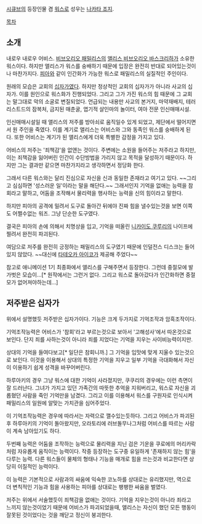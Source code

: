 [[시큐브]]의 등장인물 겸 [[워스]]로 성우는 [[나카타 조지]].

[[목차]]
== 소개 ==
내로우 내로우 어비스. [[비브오리오 패밀리스]]의 [[앨리스 비브오리오 바스크리하]]가 소유한 워스이다. 하지만 앨리스가 워스를 숭배하기 때문에 입장은 완전히 반대로 되어있는것이나 마찬가지다. [[피아]]와 같이 인간화가 가능한 워스로 패밀리스의 실질적인 주인이다.

원래의 모습은 교회의 [[십자가]]였다. 하지만 정상적인 교회의 십자가가 아니라 사교의 십자가. 이를 원인으로 워스화가 진행되었다. 그리고 그가 가진 워스의 힘 때문에 그 교회는 말그대로 악의 소굴로 변질되었다. 언급되는 내용만 사교의 본거지, 마약재배지, 테러리스트드의 잠복처, 금지된 매춘굴, 엽기적 살인마의 놀이터, 여아 전문 인신매매시설.

인신매매시설일 때 앨리스의 저주를 방아쇠로 움직일수 있게 되었고, 제단에서 떨어지면서 원 주인을 죽였다. 이를 계기로 앨리스는 어비스와 그와 동족인 워스를 숭배하게 된다. 또한 어비스는 계기가 된 앨리스에게 더욱 특별한 감정을 가지고 있다.

어비스의 저주는 '죄책감'을 없앤는 것이다. 주변에는 소원을 들어주는 저주라고 하지만,  이는 죄책감을 잃어버린 인간이 수단방법을 가리지 않고 목적을 달성하기 때문이다. 하지만 그는 결과만 같으면 마찬가지라고 생각하면서 정당화 한다.

그래서 다른 워스와는 달리 진심으로 자신을 신과 동일한 존재라고 여기고 있다. ~~그리고 심심하면 '성스러운 일'이라는 말을 해단다.~~ 그래서인지 기억을 없애는 능력을 참회라고 말하고, 어둠을 조작해서 물리력을 행사하는 능력을 신의 힘이라고 말한다.

하지만 피아의 공격에 밀려서 도구로 돌아간 뒤에야 진짜 힘을 낼수있는것을 보면 이쪽도 어쩔수없는 워즈. 그냥 단순한 도구였다.

결국은 피아의 손에 의해서 치명상을 입고, 기억을 떠올린 [[니카이도 쿠루리]]의 나이프에 찔려서 완전히 파괴된다.

여담으로 저주를 완전히 긍정하는 패밀리스의 도구였기 때문에 인덜전스 디스크는 들어있지 않았다. ~~대신에 [[타테오카 아이코]]가 제공해 주었다~~

참고로 애니메이션 1기 최종화에서 앨리스를 구해주면서 등장한다. 그런데 중절모에 발가벗은 모습이...[* 원작에서는 그런거 없다. 그리고 워스로 돌아갔다가 인간화하면 중절모가 없어져야하는데...]


== 저주받은 십자가 ==
위에서 설명했듯 저주받은 십자가이다. 기능은 크게 두가지로 기억조작과 암흑조작이다.

기억조작능력은 어비스가 '참회'라고 부르는것으로 보아서 '고해성사'에서 따온것으로 보인다. 단지 죄를 사하는것이 아니라 죄를 지었다는 기억을 지우는 사이비능력이지만.

상대의 기억을 들여다보고[* 일단은 참회니까.] 그 기억을 입맛에 맞게 지울수 있는것으로 보인다. 이것을 이용해서 상대의 특정한 기억을 지우고 일부 기억을 극대화해서 자신이 이용하기 쉽게 성격을 바꾸어버린다.

하루아키의 경우 그냥 워스에 대한 기억이 사라졌지만, 쿠쿠리의 경우에는 이런 측면이 잘 드러난다. 그녀가 가지고 있던 가족간의 따뜻한 추억을 지워버리고, 워스로 자신을 괴롭혔던 사람을 죽인 기억만을 남겼다. 그리고 이를 이용해서 워스를 구원자로 인식시켜 패밀리스의 일원에 알맞는 가치관을 심어주었다.

이 기억조작능력은 경우에 따라서는 자력으로 깰수있는듯하다. 그리고 어비스가 파괴된후 하루아키의 기억이 돌아왔지만, 오라토리에 러브돌무나그처럼 어비스를 따르는 사람이 계속 남아있기도 하다.

두번째 능력은 어둠을 조작하는 능력으로 물리력을 지닌 검은 기운을 쿠로에의 머리카락처럼 자유롭게 움직이는 능력이다. 작중 등장하는 도구중 유일하게 '존재하지 않는 힘'을 다루는 능력. 다른 워스들이 물체의 형태나 기능을 매개로 힘을 쓰는것과 비교한다면 상당히 이질적인 능력이다.

이 능력은 기본적으로 사람과의 싸움에 익숙한 코노하를 상대로는 유리했지만, 역으로 더 변칙적인 기능과 힘을 사용하는 피아를 상대로는 팽팽한 싸움을 벌였다.

저주는 위에서 서술했듯이 죄책감을 없애는 것이다. 기억을 지우는것이 아니라 죄라고 느끼지 않는것이었기 때문에 어비스가 파괴되었을때, 앨리스는 자신이 했던 모든 행동이 잘못된 것이었다는 것을 깨닫고 정신이 붕괴한다.

